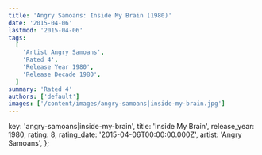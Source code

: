 ```yaml
---
title: 'Angry Samoans: Inside My Brain (1980)'
date: '2015-04-06'
lastmod: '2015-04-06'
tags:
  [
    'Artist Angry Samoans',
    'Rated 4',
    'Release Year 1980',
    'Release Decade 1980',
  ]
summary: 'Rated 4'
authors: ['default']
images: ['/content/images/angry-samoans|inside-my-brain.jpg']
---
```


  key: 'angry-samoans|inside-my-brain',
  title: 'Inside My Brain',
  release_year: 1980,
  rating: 8,
  rating_date: '2015-04-06T00:00:00.000Z',
  artist: 'Angry Samoans',
};

<MusicRating data={data} />
